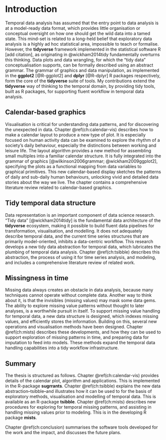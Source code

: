 # Introduction {#ch:intro}

Temporal data analysis has assumed that the entry point to data analysis is at a model-ready data format, which provides little organisation or conceptual oversight on how one should get the wild data into a tamed state. This mind-set is related to a long-held belief that exploratory data analysis is a highly ad hoc statistical area, impossible to teach or formalise. However, the **tidyverse** framework implemented in the statistical software R [add citation], as originating in @wickham2014tidy fundamentally overturns this thinking. Data plots and data wrangling, for which the "tidy data" conceptualisation supports, can be formally described using an abstract grammar. The grammar of graphics and data manipulation, as implemented in the **ggplot2** [@R-ggplot2] and **dplyr** [@R-dplyr] R packages respectively, form the core of the **tidyverse** suite of tools. My contributions extend the **tidyverse** way of thinking to the temporal domain, by providing tidy tools, built as R packages, for supporting fluent workflow in temporal data analysis.

## Calendar-based graphics {#sec:calendar-vis}

Visualisation is critical for understanding data patterns, and for discovering the unexpected in data. Chapter \@ref(ch:calendar-vis) describes how to make a calendar layout to produce a new type of plot. It is especially focused on human activity data can be examined to explore the rhythm of a society's daily behaviour, especially the distinctions between working and leisure life. The layout algorithm provides a new method for assembling small multiples into a familiar calendar structure. It is fully integrated into the grammar of graphics [@wilkinson2006grammar; @wickham2009ggplot2], specifying the plots as a functional mapping from data variables to graphical primitives. This new calendar-based display sketches the patterns of daily and sub-daily human behaviours, unlocking vivid and detailed data stories about the way we live. The chapter contains a comprehensive literature review related to calendar-based graphics. 

## Tidy temporal data structure {#sec:tsibble}

Data representation is an important component of data science research. "Tidy data" [@wickham2014tidy] is the fundamental data architecture of the **tidyverse** ecosystem, making it possible to build fluent data pipelines for transformation, visualisation, and modelling. It does not adequately describe temporal data, and the current time series structures that are primarily model-oriented, inhibits a data-centric workflow. This research develops a new tidy data abstraction for temporal data, which lubricates the plumbing of temporal data analysis. Chapter \@ref(ch:tsibble) describes this abstraction, the process of using it for time series analysis, and modeling, and includes a comprehensive literature review of related work. 

## Missingness in time {#sec:mists}

Missing data always creates an obstacle in data analysis, because many techniques cannot operate without complete data. Another way to think about it, is that the invisibles (missing values) may mask some data gems. The ability to explore missing value patterns without thought to later analyses, is a worthwhile pursuit in itself. To support missing value handling for temporal data, a new data structure is designed, which indexes missing values, and efficiently stores the information. Building on this, several new operations and visualisation methods have been designed. Chapter \@ref(ch:mists) describes these developments, and how they can be used to support exploration of missing patterns in time, and preparing data for imputation to feed into models. These methods expand the temporal data handling capabilities into a tidy workflow infrastructure.

## Summary

The thesis is structured as follows. Chapter \@ref(ch:calendar-vis) provides details of the calendar plot, algorithm and applications. This is implemented in the R-package **sugrrants**. Chapter \@ref(ch:tsibble) explains the new data abstraction--tsibble--and illustrates how it can be used to for the basis of exploratory methods, visualisation and modelling of temporal data. This is available as an R-package **tsibble**. Chapter \@ref(ch:mists) describes new procedures for exploring for temporal missing patterns, and assisting in handling missing values prior to modeling. This is in the developing R package **mists**.

Chapter \@ref(ch:conclusion) summarises the software tools developed for the work and the impact, and discusses the future plans. 
